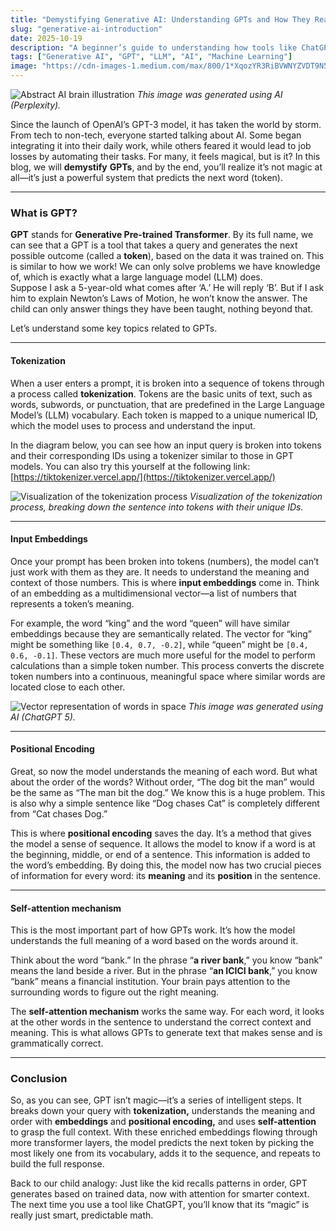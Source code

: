 ```yaml
---
title: "Demystifying Generative AI: Understanding GPTs and How They Really Work"
slug: "generative-ai-introduction"
date: 2025-10-19
description: "A beginner’s guide to understanding how tools like ChatGPT work by breaking down concepts like tokenization, embeddings, and self-attention."
tags: ["Generative AI", "GPT", "LLM", "AI", "Machine Learning"]
image: "https://cdn-images-1.medium.com/max/800/1*XqozYR3RiBVWNYZVDT9N5Q.png"
---
```


![Abstract AI brain illustration](https://cdn-images-1.medium.com/max/800/1*XqozYR3RiBVWNYZVDT9N5Q.png)
*This image was generated using AI (Perplexity).*

Since the launch of OpenAI’s GPT-3 model, it has taken the world by storm. From tech to non-tech, everyone started talking about AI. Some began integrating it into their daily work, while others feared it would lead to job losses by automating their tasks. For many, it feels magical, but is it? In this blog, we will **demystify** **GPTs**, and by the end, you’ll realize it’s not magic at all—it’s just a powerful system that predicts the next word (token).

---

### What is GPT?

**GPT** stands for **Generative Pre-trained Transformer**. By its full name, we can see that a GPT is a tool that takes a query and generates the next possible outcome (called a **token**), based on the data it was trained on. This is similar to how we work! We can only solve problems we have knowledge of, which is exactly what a large language model (LLM) does.  
Suppose I ask a 5-year-old what comes after ‘A.’ He will reply ‘B’. But if I ask him to explain Newton’s Laws of Motion, he won’t know the answer. The child can only answer things they have been taught, nothing beyond that.

Let’s understand some key topics related to GPTs.

---

#### Tokenization

When a user enters a prompt, it is broken into a sequence of tokens through a process called **tokenization**. Tokens are the basic units of text, such as words, subwords, or punctuation, that are predefined in the Large Language Model’s (LLM) vocabulary. Each token is mapped to a unique numerical ID, which the model uses to process and understand the input.

In the diagram below, you can see how an input query is broken into tokens and their corresponding IDs using a tokenizer similar to those in GPT models. You can also try this yourself at the following link: [https://tiktokenizer.vercel.app/](https://tiktokenizer.vercel.app/)

![Visualization of the tokenization process](https://cdn-images-1.medium.com/max/800/1*GWClA58IuHy4oEZM1LYoFQ.png)
*Visualization of the tokenization process, breaking down the sentence into tokens with their unique IDs.*

---

#### Input Embeddings

Once your prompt has been broken into tokens (numbers), the model can’t just work with them as they are. It needs to understand the meaning and context of those numbers. This is where **input embeddings** come in. Think of an embedding as a multidimensional vector—a list of numbers that represents a token’s meaning.

For example, the word “king” and the word “queen” will have similar embeddings because they are semantically related. The vector for “king” might be something like `[0.4, 0.7, -0.2]`, while “queen” might be `[0.4, 0.6, -0.1]`. These vectors are much more useful for the model to perform calculations than a simple token number. This process converts the discrete token numbers into a continuous, meaningful space where similar words are located close to each other.

![Vector representation of words in space](https://cdn-images-1.medium.com/max/800/1*yYBtN3GiFtWdg9t9pXOy_A.png)
*This image was generated using AI (ChatGPT 5).*

---

#### Positional Encoding

Great, so now the model understands the meaning of each word. But what about the order of the words? Without order, “The dog bit the man” would be the same as “The man bit the dog.” We know this is a huge problem. This is also why a simple sentence like “Dog chases Cat” is completely different from “Cat chases Dog.”

This is where **positional encoding** saves the day. It’s a method that gives the model a sense of sequence. It allows the model to know if a word is at the beginning, middle, or end of a sentence. This information is added to the word’s embedding. By doing this, the model now has two crucial pieces of information for every word: its **meaning** and its **position** in the sentence.

---

#### Self-attention mechanism

This is the most important part of how GPTs work. It’s how the model understands the full meaning of a word based on the words around it.

Think about the word “bank.” In the phrase “**a river bank**,” you know “bank” means the land beside a river. But in the phrase “**an ICICI bank**,” you know “bank” means a financial institution. Your brain pays attention to the surrounding words to figure out the right meaning.

The **self-attention mechanism** works the same way. For each word, it looks at the other words in the sentence to understand the correct context and meaning. This is what allows GPTs to generate text that makes sense and is grammatically correct.

---

### Conclusion

So, as you can see, GPT isn’t magic—it’s a series of intelligent steps. It breaks down your query with **tokenization,** understands the meaning and order with **embeddings** and **positional encoding,** and uses **self-attention** to grasp the full context. With these enriched embeddings flowing through more transformer layers, the model predicts the next token by picking the most likely one from its vocabulary, adds it to the sequence, and repeats to build the full response.

Back to our child analogy: Just like the kid recalls patterns in order, GPT generates based on trained data, now with attention for smarter context. The next time you use a tool like ChatGPT, you’ll know that its “magic” is really just smart, predictable math.